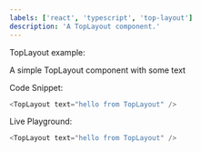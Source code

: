```yaml
---
labels: ['react', 'typescript', 'top-layout']
description: 'A TopLayout component.'
---
```



TopLayout example:

A simple TopLayout component with some text

Code Snippet:
```js
<TopLayout text="hello from TopLayout" />
```


Live Playground:
```js live
<TopLayout text="hello from TopLayout" />
```
